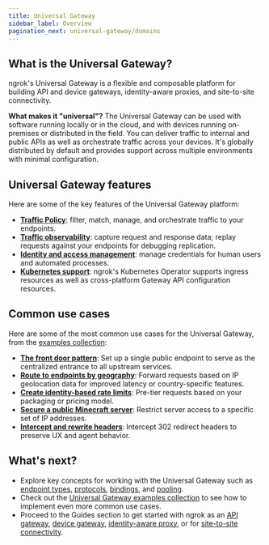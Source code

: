 ```yaml
---
title: Universal Gateway
sidebar_label: Overview
pagination_next: universal-gateway/domains
---
```


## What is the Universal Gateway?

ngrok's Universal Gateway is a flexible and composable platform for building API and device gateways, identity-aware proxies, and site-to-site connectivity.

**What makes it "universal"?**
The Universal Gateway can be used with software running locally or in the cloud, and with devices running on-premises or distributed in the field.
You can deliver traffic to internal and public APIs as well as orchestrate traffic across your devices.
It's globally distributed by default and provides support across multiple environments with minimal configuration.

## Universal Gateway features

Here are some of the key features of the Universal Gateway platform:

- [**Traffic Policy**](/docs/traffic-policy/): filter, match, manage, and orchestrate traffic to your endpoints.
- [**Traffic observability**](/docs/obs/): capture request and response data; replay requests against your endpoints for debugging replication.
- [**Identity and access management**](/docs/iam/): manage credentials for human users and automated processes.
- [**Kubernetes support**](/docs/k8s/): ngrok's Kubernetes Operator supports ingress resources as well as cross-platform Gateway API configuration resources.

## Common use cases

Here are some of the most common use cases for the Universal Gateway, from the [examples collection](/universal-gateway/examples/):

- [**The front door pattern**](/universal-gateway/examples/front-door-pattern/): Set up a single public endpoint to serve as the centralized entrance to all upstream services.
- [**Route to endpoints by geography**](/universal-gateway/examples/route-by-geography/): Forward requests based on IP geolocation data for improved latency or country-specific features.
- [**Create identity-based rate limits**](/universal-gateway/examples/pre-tier-requests/): Pre-tier requests based on your packaging or pricing model.
- [**Secure a public Minecraft server**](/universal-gateway/examples/minecraft/): Restrict server access to a specific set of IP addresses.
- [**Intercept and rewrite headers**](/universal-gateway/examples/rewrite-headers-redirects/): Intercept 302 redirect headers to preserve UX and agent behavior.

## What's next?

- Explore key concepts for working with the Universal Gateway such as [endpoint types](/universal-gateway/types/), [protocols](/universal-gateway/protocols/), [bindings](/universal-gateway/bindings/), and [pooling](/universal-gateway/endpoint-pooling/).
- Check out the [Universal Gateway examples collection](/docs/universal-gateway/examples/) to see how to implement even more common use cases.
- Proceed to the Guides section to get started with ngrok as an [API gateway](/guides/api-gateway/get-started/), [device gateway](/guides/device-gateway/agent/), [identity-aware proxy](/guides/identity-aware-proxy/securing-with-oauth/), or for [site-to-site connectivity](/guides/identity-aware-proxy/securing-with-oauth/).
